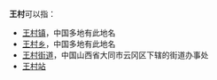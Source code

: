 '''王村'''可以指：
*[[王村镇|王村镇]]，中国多地有此地名
*[[王村乡|王村乡]]，中国多地有此地名
*[[王村街道|王村街道]]，中国山西省大同市云冈区下辖的街道办事处
*[[王村站|王村站]]
{{Disambig|L|cat=二字消歧义}}